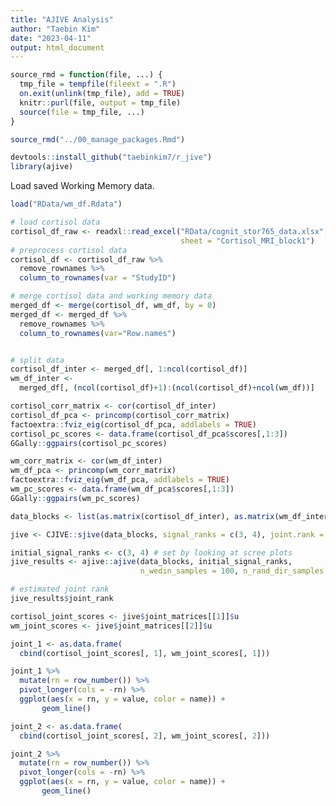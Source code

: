 ```yaml
---
title: "AJIVE Analysis"
author: "Taebin Kim"
date: "2023-04-11"
output: html_document
---
```


```r
source_rmd = function(file, ...) {
  tmp_file = tempfile(fileext = ".R")
  on.exit(unlink(tmp_file), add = TRUE)
  knitr::purl(file, output = tmp_file)
  source(file = tmp_file, ...)
}

source_rmd("../00_manage_packages.Rmd")
```

```r
devtools::install_github("taebinkim7/r_jive")
library(ajive)
```

Load saved Working Memory data.
```r
load("RData/wm_df.Rdata")
```

```r
# load cortisol data
cortisol_df_raw <- readxl::read_excel("RData/cognit_stor765_data.xlsx",
                                      sheet = "Cortisol_MRI_block1")
# preprocess cortisol data
cortisol_df <- cortisol_df_raw %>%
  remove_rownames %>%
  column_to_rownames(var = "StudyID")
```

```r
# merge cortisol data and working memory data
merged_df <- merge(cortisol_df, wm_df, by = 0)
merged_df <- merged_df %>%
  remove_rownames %>%
  column_to_rownames(var="Row.names")


# split data
cortisol_df_inter <- merged_df[, 1:ncol(cortisol_df)]
wm_df_inter <- 
  merged_df[, (ncol(cortisol_df)+1):(ncol(cortisol_df)+ncol(wm_df))]
```

```r
cortisol_corr_matrix <- cor(cortisol_df_inter)
cortisol_df_pca <- princomp(cortisol_corr_matrix)
factoextra::fviz_eig(cortisol_df_pca, addlabels = TRUE)
cortisol_pc_scores <- data.frame(cortisol_df_pca$scores[,1:3])
GGally::ggpairs(cortisol_pc_scores)
```

```r
wm_corr_matrix <- cor(wm_df_inter)
wm_df_pca <- princomp(wm_corr_matrix)
factoextra::fviz_eig(wm_df_pca, addlabels = TRUE)
wm_pc_scores <- data.frame(wm_df_pca$scores[,1:3])
GGally::ggpairs(wm_pc_scores)
```

```r
data_blocks <- list(as.matrix(cortisol_df_inter), as.matrix(wm_df_inter))

jive <- CJIVE::sjive(data_blocks, signal_ranks = c(3, 4), joint.rank = 2)
```

```r
initial_signal_ranks <- c(3, 4) # set by looking at scree plots
jive_results <- ajive::ajive(data_blocks, initial_signal_ranks, 
                             n_wedin_samples = 100, n_rand_dir_samples = 100)

# estimated joint rank
jive_results$joint_rank
```

```r
cortisol_joint_scores <- jive$joint_matrices[[1]]$u
wm_joint_scores <- jive$joint_matrices[[2]]$u

joint_1 <- as.data.frame(
  cbind(cortisol_joint_scores[, 1], wm_joint_scores[, 1]))

joint_1 %>%
  mutate(rn = row_number()) %>% 
  pivot_longer(cols = -rn) %>%
  ggplot(aes(x = rn, y = value, color = name)) + 
       geom_line()

joint_2 <- as.data.frame(
  cbind(cortisol_joint_scores[, 2], wm_joint_scores[, 2]))

joint_2 %>%
  mutate(rn = row_number()) %>% 
  pivot_longer(cols = -rn) %>%
  ggplot(aes(x = rn, y = value, color = name)) + 
       geom_line()
```
